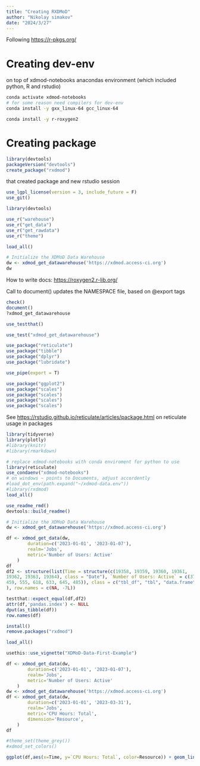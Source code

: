 ```yaml
---
title: "Creating RXDMoD"
author: "Nikolay simakov"
date: "2024/3/27"
---
```


Following <https://r-pkgs.org/>

# Creating dev-env

on top of xdmod-notebooks anacondas environment (which included python, R and rstudio)

```bash
conda activate xdmod-notebooks
# for some reason need compilers for dev-env
conda install -y gxx_linux-64 gcc_linux-64

conda install -y r-roxygen2
```

# Creating package
```r
library(devtools)
packageVersion("devtools")
create_package("rxdmod")
```

that created package and new rstudio session


```r
use_lgpl_license(version = 3, include_future = F)
use_git()
```

```r
library(devtools)
```

```r
use_r("warehouse")
use_r("get_data")
use_r("get_rawdata")
use_r("theme")
```


```r
load_all()

```


```r
# Initialize the XDMoD Data Warehouse
dw <- xdmod_get_datawarehouse('https://xdmod.access-ci.org')
dw
```

How to write docs: <https://roxygen2.r-lib.org/>

Call to document() updates the NAMESPACE file, based on @export tags

```r
check()
document()
?xdmod_get_datawarehouse
```

```r
use_testthat()
```

```r
use_test("xdmod_get_datawarehouse")

```

```r
use_package("reticulate")
use_package("tibble")
use_package("dplyr")
use_package("lubridate")

use_pipe(export = T)

use_package("ggplot2")
use_package("scales")
use_package("scales")
use_package("scales")
use_package("scales")


```

See <https://rstudio.github.io/reticulate/articles/package.html> on reticulate
usage in packages

```r
library(tidyverse)
library(plotly)
#library(knitr)
#library(rmarkdown)

# replace xdmod-notebooks with conda enviroment for python to use
library(reticulate)
use_condaenv("xdmod-notebooks")
# on windows ~ points to Documents, adjust accordently
#load_dot_env(path.expand("~/xdmod-data.env"))
#library(rxdmod)
load_all()
```

```r
use_readme_rmd()
devtools::build_readme()
```


```r
# Initialize the XDMoD Data Warehouse
dw <- xdmod_get_datawarehouse('https://xdmod.access-ci.org')
```

```r
df <- xdmod_get_data(dw,
        duration=c('2023-01-01', '2023-01-07'),
        realm='Jobs',
        metric='Number of Users: Active'
    )
df
df2 <- structure(list(Time = structure(c(19358, 19359, 19360, 19361, 
19362, 19363, 19364), class = "Date"), `Number of Users: Active` = c(378, 
459, 555, 618, 633, 645, 485)), class = c("tbl_df", "tbl", "data.frame"
), row.names = c(NA, -7L))

testthat::expect_equal(df,df2)
attr(df,'pandas.index') <- NULL
dput(as_tibble(df))
row.names(df)
```


```r
install()
remove.packages("rxdmod")

load_all()

usethis::use_vignette("XDMoD-Data-First-Example")
```

```r
df <- xdmod_get_data(dw,
        duration=c('2023-01-01', '2023-01-07'),
        realm='Jobs',
        metric='Number of Users: Active'
    )
dw <- xdmod_get_datawarehouse('https://xdmod.access-ci.org')
df <- xdmod_get_data(dw,
        duration=c('2023-01-01', '2023-03-31'),
        realm='Jobs',
        metric='CPU Hours: Total',
        dimension='Resource',
    )
df

#theme_set(theme_grey())
#xdmod_set_colors()

ggplot(df,aes(x=Time, y=`CPU Hours: Total`, color=Resource)) + geom_line()
```
